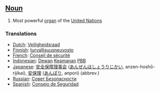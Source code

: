 ==[[Noun]]==

#Most powerful [[organ]] of the [[United Nations]]

===Translations===

*[[Dutch]]: [[Veiligheidsraad]]
*[[Finnish]]: [[turvallisuusneuvosto]]
*[[French]]: [[Conseil de sécurité]]
*[[Indonesian]]: [[Dewan]] [[aman|Keamanan]] [[PBB]]
*[[Japanese]]: [[安全保障理事会]] ([[あんぜんほしょうりじかい]], anzen-hoshō-rijikai), [[安保理]]  ([[あんぽり]], anpori) (abbrev.)
*[[Russian]]: [[Совет Безопасности]]
*[[Spanish]]: [[Consejo de Seguridad]]